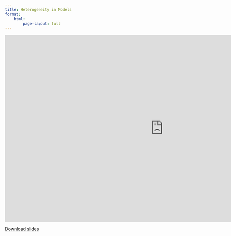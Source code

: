 ```yaml
---
title: Heterogeneity in Models
format:
    html:
        page-layout: full
---
```


```{=html}
<iframe src="https://docs.google.com/presentation/d/e/2PACX-1vQX_M8DBvudSUm3o5mNJ8Pt4DPNkmzI-rMyxKm_K4vzri2MjPrZ5Quw9Hxj6QqlT4duqTwsoTOHxJzT/embed?start=false&loop=false&delayms=3000" frameborder="0" width="1023" height="606" allowfullscreen="true" mozallowfullscreen="true" webkitallowfullscreen="true"></iframe>
```

[Download slides](./slides/L04_Heterogeneity-in-models.pdf)
